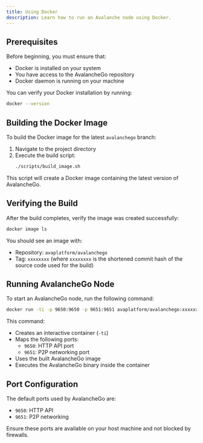 ```yaml
---
title: Using Docker
description: Learn how to run an Avalanche node using Docker.
---
```


## Prerequisites

Before beginning, you must ensure that:
- Docker is installed on your system
- You have access to the AvalancheGo repository
- Docker daemon is running on your machine

You can verify your Docker installation by running:
```bash
docker --version
```

## Building the Docker Image

To build the Docker image for the latest `avalanchego` branch:

1. Navigate to the project directory
2. Execute the build script:
   ```bash
   ./scripts/build_image.sh
   ```

This script will create a Docker image containing the latest version of AvalancheGo.

## Verifying the Build

After the build completes, verify the image was created successfully:

```bash
docker image ls
```

You should see an image with:
- Repository: `avaplatform/avalanchego`
- Tag: `xxxxxxxx` (where `xxxxxxxx` is the shortened commit hash of the source code used for the build)

## Running AvalancheGo Node

To start an AvalancheGo node, run the following command:

```bash
docker run -ti -p 9650:9650 -p 9651:9651 avaplatform/avalanchego:xxxxxxxx /avalanchego/build/avalanchego
```

This command:
- Creates an interactive container (`-ti`)
- Maps the following ports:
  - `9650`: HTTP API port
  - `9651`: P2P networking port
- Uses the built AvalancheGo image
- Executes the AvalancheGo binary inside the container

## Port Configuration

The default ports used by AvalancheGo are:
- `9650`: HTTP API
- `9651`: P2P networking

Ensure these ports are available on your host machine and not blocked by firewalls.
